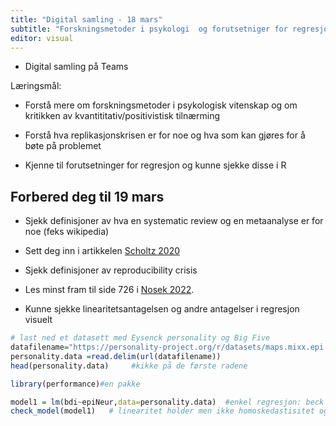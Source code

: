 ```yaml
---
title: "Digital samling - 18 mars"
subtitle: "Forskningsmetoder i psykologi  og forutsetniger for regresjon"
editor: visual
---
```


::: callout-important
-   Digital samling på Teams
:::

Læringsmål:

-   Forstå mere om forskningsmetoder i psykologisk vitenskap og om kritikken av kvantititativ/positivistisk tilnærming

-   Forstå hva replikasjonskrisen er for noe og hva som kan gjøres for å bøte på problemet

-   Kjenne til forutsetninger for regresjon og kunne sjekke disse i R

## Forbered deg til 19 mars

-   Sjekk definisjoner av hva en systematic review og en metaanalyse er for noe (feks wikipedia)

-   Sett deg inn i artikkelen [Scholtz 2020](https://www.frontiersin.org/articles/10.3389/frma.2020.00001/full "The Use of Research Methods in Psychological Research: A Systematised Review")

-   Sjekk definisjoner av reproducibility crisis

-   Les minst fram til side 726 i [Nosek 2022](https://www.annualreviews.org/doi/abs/10.1146/annurev-psych-020821-114157 "Replicability, Robustness, and Reproducibility in Psychological Science").

-   Kunne sjekke linearitetsantagelsen og andre antagelser i regresjon visuelt

```r
# last ned et datasett med Eysenck personality og Big Five 
datafilename="https://personality-project.org/r/datasets/maps.mixx.epi.bfi.data"  
personality.data =read.delim(url(datafilename))
head(personality.data)     #kikke på de første radene

library(performance)#en pakke

model1 = lm(bdi~epiNeur,data=personality.data)  #enkel regresjon: beck depression forklares av neuroticism (1 av big five)
check_model(model1)   # linearitet holder men ikke homoskedastisitet og heller ikke normalfordelte residualer..
```
